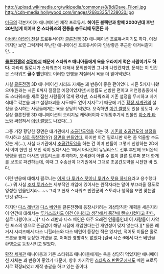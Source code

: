 http://upload.wikimedia.org/wikipedia/commons/8/8d/Dave_Filoni.jpg
http://cdn-media.hollywood.com/images/268x335/1238030.jpg

[[미국]]의 각본가이자 애니메이션 제작 프로듀서.
'''헤이든 블랙만과 함께 2000년대 후반 30년넘게 이어져 온 스타워즈의 전통을 송두리째 뒤흔든 자'''

[[아바타 아앙의 전설]] 프로듀서이자 [[클론전쟁]] 3D 애니메이션 프로듀서이기도 하다. 이것까지만 보면 그럭저럭 무난한 애니메이션 프로듀서이자 인상좋은 푸근한 아저씨같지만....

'''[[클론전쟁]]의 [[설정파괴]] 때문에 스타워즈 매니아들에게 욕을 우라지게 먹은 사람이기도 하다.'''
차라리 필로니가 스타워즈에 대해서 문외한이면 그나마 나았겠지만, 문제는 이 인간은 스타워즈 '''골수 팬'''인데도 이러한 만행을 저질러서 욕을 더 얻어먹었다.

사실 [[클론전쟁]] 3D 애니메이션 시리즈 자체는 꽤 반응이 좋은 편이었다. 시즌 5까지 나왔으며(원래는 시즌 6까지 질질끌 예정이었지만)시청률도 선방한 편이고 저연령층중에서도 스타워즈를 새로 접한 사람들이 많게 됐지만, 스타워즈의 기존 설정을 무시하고 자기식대로 각본을 짜고 설정파괴를 시도때도 없이 저지르기 때문에 기존 [[확장 세계관]]의 설정을 중시하는 사람들에게는 욕을 상당히 먹었다. 오죽하면 [http://static1.wikia.nocookie.net/__cb20090901182419/darth/images/e/e6/DaveFiloniPunched.png 이런 짤방]도 있을 정도다. 사실상 클론전쟁 3D 애니메이션의 오리지널 캐릭터이자 끼워맞추기식 인물인 [[아소카 타노]]와 싸잡혀서 [http://static1.wikia.nocookie.net/__cb20090901162207/darth/images/d/d3/DaveFiloni.png 이런 짤방]도 나왔다(...)

그중 가장 황당한 장면은 대기권에서 [[초공간도약]]을 하는 것. [http://venator.egloos.com/5291433 기존의 초공간도약 설정을] 무시하고 [http://venator.egloos.com/5312323 실로 독창적인(?)] [http://venator.egloos.com/5526206 장면을 만들었다.] 하지만 이건 필로니만 까면 좀 억울할 수도 있는 게(...), 사실 대기권에서 [[초공간도약]]을 하는 건 이미 팬들이 그렇게 찬양하는 2D에서 이미 한번 선 보인 적이 있다! 시즌 1에서 아나킨이 뮤닐리스트 전투 후반에 오비완의 명령을 씹고 아사즈 벤트리스를 추격하자, 오비완이 어쩔 수 없이 클론 트루퍼 분대 한개를 보조로 파견하는데, 이때 그 수송선이 대기권에서 그대로 초공간도약을 시전한 바 있다.

이런 반응에 대해서 필로니는 [http://venator.egloos.com/5275503 이게 다 루카스 탓이니 루카스 탓을 하세요]라고 응수했다(...) 뭐 사실 [[조지 루카스]]는 세부적인 개입에 있어서는 원작자라는 말이 부끄러울 정도로 엉성한 인물인지라....~~그리고 현재 스타워즈 반란군의 스토리나 행적을 보면 맞는말인것 같다~~

하지만 [[다스 레반]]과 [[다스 베인]]을 클론전쟁에 등장시키려는 괴상망칙한 계획을 세운지라 이 안건에 대해서는 [http://venator.egloos.com/5485696 루카스조차도 이건 아니라고 생각해서 중간에 캔슬시켰다고 한다.] 실로 다행이다(...)[* 다스 레반과 다스 베인은 아주 오래전 인물들인데 이 사람들이 사악한 포스의 영으로 뜬금없이 해당 시점에 개입한다는건 개연성이 맞지 않는다.][* 물론 레거시 시리즈에서 다스 니힐러스와 다스 베인이 등장한 적은 있지만, 적어도 이들은 홀로크론을 통해 등장한 거였을 뿐, 어떠한 영향력도 없었다.]결국 시즌 6에서 다스 베인을 환영으로 등장시키고 말았다.

[[확장 세계관]] 매니아층과 기존 스타워즈 매니아들에게는 욕을 상당히 먹었지만 애니메이션 자체는 꽤 반응이 좋았기 때문에, 향후 차기작인 [[스타워즈 반란군]]에서도 메인 프로듀서로 확정되었고 제작 총괄을 하고 있는 중이다.
